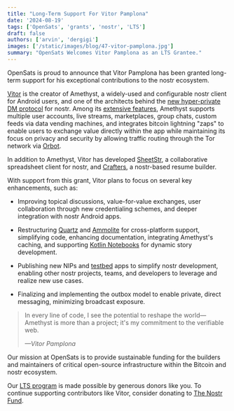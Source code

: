 ```yaml
---
title: "Long-Term Support For Vitor Pamplona"
date: '2024-08-19'
tags: ['OpenSats', 'grants', 'nostr', 'LTS']
draft: false
authors: ['arvin', 'dergigi']
images: ['/static/images/blog/47-vitor-pamplona.jpg']
summary: "OpenSats Welcomes Vitor Pamplona as an LTS Grantee."
---
```


OpenSats is proud to announce that Vitor Pamplona has been granted long-term
support for his exceptional contributions to the nostr ecosystem.

[Vitor](https://github.com/vitorpamplona) is the creator of Amethyst, a
widely-used and configurable nostr client for Android users, and one of the
architects behind the [new hyper-private DM
protocol](https://github.com/nostr-protocol/nips/blob/master/17.md) for nostr.
Among its [extensive features](https://github.com/vitorpamplona/amethyst#),
Amethyst supports multiple user accounts, live streams, marketplaces, group
chats, custom feeds via data vending machines, and integrates bitcoin lightning
"zaps" to enable users to exchange value directly within the app while
maintaining its focus on privacy and security by allowing traffic routing
through the Tor network via [Orbot](https://orbot.app/en/).

In addition to Amethyst, Vitor has developed
[SheetStr](https://sheetstr.amethyst.social/), a collaborative spreadsheet
client for nostr, and [Crafters](https://github.com/vitorpamplona/crafters), a
nostr-based resume builder.

With support from this grant, Vitor plans to focus on several key enhancements,
such as:

- Improving topical discussions, value-for-value exchanges, user collaboration
  through new credentialing schemes, and deeper integration with nostr Android
  apps.

- Restructuring
  [Quartz](https://github.com/vitorpamplona/amethyst/tree/main/quartz) and
  [Ammolite](https://github.com/vitorpamplona/amethyst/tree/main/ammolite) for
  cross-platform support, simplifying code, enhancing documentation, integrating
  Amethyst's caching, and supporting [Kotlin
  Notebooks](https://kotlinlang.org/docs/kotlin-notebook-overview.html) for
  dynamic story development.

- Publishing new NIPs and [testbed](https://en.wikipedia.org/wiki/Testbed) apps
  to simplify nostr development, enabling other nostr projects, teams, and
  developers to leverage and realize new use cases.

- Finalizing and implementing the outbox model to enable private, direct
  messaging, minimizing broadcast exposure.

> In every line of code, I see the potential to reshape the world—Amethyst is
> more than a project; it's my commitment to the verifiable web.
>
> <cite>—Vitor Pamplona</cite>

Our mission at OpenSats is to provide sustainable funding for the builders and
maintainers of critical open-source infrastructure within the Bitcoin and nostr
ecosystem.

Our [LTS
program](/blog/nostr-lts-long-term-support-for-nostr-developers)
is made possible by generous donors like you. To continue supporting
contributors like Vitor, consider donating to [The Nostr
Fund](/funds/nostr).

<center>
    <DonateToNostrFundButton/>
</center>
